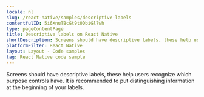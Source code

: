 ```yaml
---
locale: nl
slug: /react-native/samples/descriptive-labels
contentfulID: 5i6XnuTBcGt9t0DbiGl7wh
type: pageContentPage
title: Descriptive labels on React Native
shortDescription: Screens should have descriptive labels, these help users recognize which purpose controls have.
platformFilter: React Native
layout: Layout - Code samples
tag: React Native code sample
---
```


Screens should have descriptive labels, these help users recognize which purpose controls have. It is recommended to put distinguishing information at the beginning of your labels.

<CodeSample id="screen-labels" locale="nl" platform="react native"/>